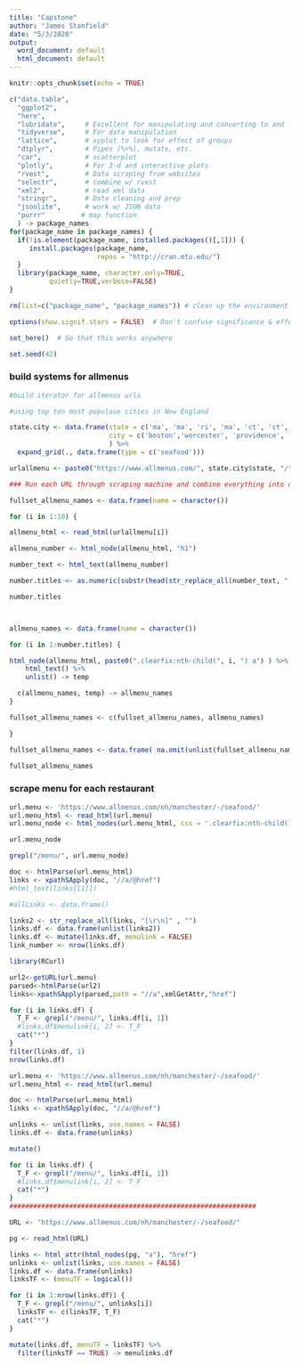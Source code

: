 ```yaml
---
title: "Capstone"
author: "James Stanfield"
date: "5/3/2020"
output:
  word_document: default
  html_document: default
---
```


```r
knitr::opts_chunk$set(echo = TRUE)

c("data.table",
  "ggplot2",
  "here",
  "lubridate",     # Excellent for manipulating and converting to and from 'date' data
  "tidyverse",     # For data manipulation
  "lattice",       # xyplot to look for effect of groups
  "dtplyr",        # Pipes (%>%), mutate, etc.
  "car",           # scatterplot
  "plotly",        # For 3-d and interactive plots
  "rvest",         # Data scraping from websites
  "selectr",       # combine w/ rvest
  "xml2",          # read xml data
  "stringr",       # Data cleaning and prep
  "jsonlite",      # work w/ JSON data
  "purrr"         # map function
  ) -> package_names
for(package_name in package_names) {
  if(!is.element(package_name, installed.packages()[,1])) {
     install.packages(package_name,
                      repos = "http://cran.mtu.edu/")
  }
  library(package_name, character.only=TRUE,
          quietly=TRUE,verbose=FALSE)
}

rm(list=c("package_name", "package_names")) # clean up the environment

options(show.signif.stars = FALSE)  # Don't confuse significance & effect size!

set_here()  # So that this works anywhere

set.seed(42)
```



### build systems for allmenus

```r
#build iterator for allmenus urls

#using top ten most populous cities in New England

state.city <- data.frame(state = c('ma', 'ma', 'ri', 'ma', 'ct', 'ct', 'ct', 'ct', 'ct', 'nh'), 
                         city = c('boston','worcester', 'providence', 'springfield', 'bridgeport', 'new-haven', 'hartford', 'stamford', 'waterbury', 'manchester')
                         ) %>% 
  expand_grid(., data.frame(type = c('seafood')))

urlallmenu <- paste0("https://www.allmenus.com/", state.city$state, "/", state.city$city, "/-/", state.city$type, "/")


```



```r
### Run each URL through scraping machine and combine everything into one data.frame

fullset_allmenu_names <- data.frame(name = character())

for (i in 1:10) {

allmenu_html <- read_html(urlallmenu[i])

allmenu_number <- html_node(allmenu_html, "h1")

number_text <- html_text(allmenu_number)

number.titles <- as.numeric(substr(head(str_replace_all(number_text, "[\r\n]" , "")), 2, 3))

number.titles



allmenu_names <- data.frame(name = character())

for (i in 1:number.titles) {

html_node(allmenu_html, paste0(".clearfix:nth-child(", i, ") a") ) %>%
    html_text() %>%
    unlist() -> temp

  c(allmenu_names, temp) -> allmenu_names
}

fullset_allmenu_names <- c(fullset_allmenu_names, allmenu_names)

}

fullset_allmenu_names <- data.frame( na.omit(unlist(fullset_allmenu_names) ) )

fullset_allmenu_names
```

### scrape menu for each restaurant

```r
url.menu <- 'https://www.allmenus.com/nh/manchester/-/seafood/'
url.menu_html <- read_html(url.menu)
url.menu_node <- html_nodes(url.menu_html, css = '.clearfix:nth-child(1) a')

url.menu_node

grepl("/menu/", url.menu_node)

doc <- htmlParse(url.menu_html)
links <- xpathSApply(doc, "//a/@href")
#html_text(links[[1]])

#allLinks <- data.frame()

links2 <- str_replace_all(links, "[\r\n]" , "")
links.df <- data.frame(unlist(links2))
links.df <- mutate(links.df, menulink = FALSE)
link_number <- nrow(links.df)

library(RCurl)

url2<-getURL(url.menu)
parsed<-htmlParse(url2)
links<-xpathSApply(parsed,path = "//a",xmlGetAttr,"href")

for (i in links.df) {
  T_F <- grepl("/menu/", links.df[i, 1])
  #links.df$menulink[i, 2] <- T_F
  cat("*")
}
filter(links.df, 1)
nrow(links.df)
```

```r
url.menu <- 'https://www.allmenus.com/nh/manchester/-/seafood/'
url.menu_html <- read_html(url.menu)

doc <- htmlParse(url.menu_html)
links <- xpathSApply(doc, "//a/@href")

unlinks <- unlist(links, use.names = FALSE)
links.df <- data.frame(unlinks)

mutate()

for (i in links.df) {
  T_F <- grepl("/menu/", links.df[i, 1])
  #links.df$menulink[i, 2] <- T_F
  cat("*")
}
##############################################################

URL <- "https://www.allmenus.com/nh/manchester/-/seafood/"

pg <- read_html(URL)

links <- html_attr(html_nodes(pg, "a"), "href")
unlinks <- unlist(links, use.names = FALSE)
links.df <- data.frame(unlinks)
linksTF <- (menuTF = logical())

for (i in 1:nrow(links.df)) {
  T_F <- grepl("/menu/", unlinks[i])
  linksTF <- c(linksTF, T_F)
  cat("*")
}

mutate(links.df, menuTF = linksTF) %>%
  filter(linksTF == TRUE) -> menulinks.df
```





